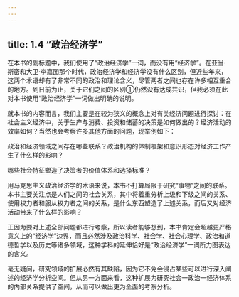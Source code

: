 ```yaml
---
---
---
```

title: 1.4 “政治经济学”
---



在本书的副标题中，我们使用了“政治经济学”一词，而没有用“经济学”。在亚当·斯密和大卫·李嘉图那个时代，政治经济学和经济学没有什么区别，但近些年来，这两个术语却有了非常不同的政治和理论含义，尽管两者之间也存在许多相互重合的地方。到日前为止，关于它们之间的区别①仍然没有达成共识，但我必须在此对本书使用“政治经济学”一词做出明确的说明。

就本书的内容而言，我们主要是在较为狭义的概念上对有关经济问题进行探讨：在社会主义经济中，关于生产与消费、投资和储蓄的决策是如何做出的？经济活动的效率如何？当然也会考察许多其他方面的问题，现举例如下：

政治和经济领域之间存在哪些联系？政治机构的体制框架和意识形态对经济工作产生了什么样的影响？

哪些社会特征塑造了决策者的价值体系和选择标准？

用马克思主义政治经济学的术语来说，本书不打算局限于研究“事物”之间的联系。本书主要关注点是人们之间的社会关系，其中将着重分析上级和下级之间的关系、使用权力者和服从权力者之间的关系，是什么东西塑造了上述关系，而后又对经济活动带来了什么样的影响？

正因为要对上述全部问题都进行考察，所以读者能够想到，本书肯定会超越更严格意义上的“经济学”边界，而且必然涉及政治科学、社会学、社会心理学、政治和道德哲学以及历史等诸多领域，这种学科的延伸恰好是“政治经济学”一词所力图表达的含义。

毫无疑问，研究领域的扩展必然有其缺陷，因为它不免会侵占某些可以进行深入阐述的经济学分析空间。但从另一方面来看，这种扩展为研究社会一政治一经济体系的内部关系提供了空间，从而可以做出更为全面的考察分析。